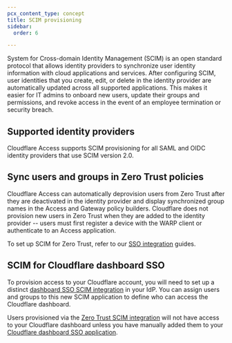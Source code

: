```yaml
---
pcx_content_type: concept
title: SCIM provisioning
sidebar:
  order: 6

---
```



System for Cross-domain Identity Management (SCIM) is an open standard protocol that allows identity providers to synchronize user identity information with cloud applications and services. After configuring SCIM, user identities that you create, edit, or delete in the identity provider are automatically updated across all supported applications. This makes it easier for IT admins to onboard new users, update their groups and permissions, and revoke access in the event of an employee termination or security breach.

## Supported identity providers

Cloudflare Access supports SCIM provisioning for all SAML and OIDC identity providers that use SCIM version 2.0.

## Sync users and groups in Zero Trust policies

Cloudflare Access can automatically deprovision users from Zero Trust after they are deactivated in the identity provider and display synchronized group names in the Access and Gateway policy builders. Cloudflare does not provision new users in Zero Trust when they are added to the identity provider -- users must first register a device with the WARP client or authenticate to an Access application.

To set up SCIM for Zero Trust, refer to our [SSO integration](/cloudflare-one/identity/idp-integration/) guides.

## SCIM for Cloudflare dashboard SSO

To provision access to your Cloudflare account, you will need to set up a distinct [dashboard SSO SCIM integration](/fundamentals/setup/account/account-security/scim-setup/) in your IdP. You can assign users and groups to this new SCIM application to define who can access the Cloudflare dashboard.

Users provisioned via the [Zero Trust SCIM integration](#sync-users-and-groups-in-zero-trust-policies) will not have access to your Cloudflare dashboard unless you have manually added them to your [Cloudflare dashboard SSO application](/cloudflare-one/applications/configure-apps/dash-sso-apps/).
